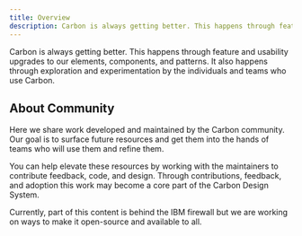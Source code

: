 ```yaml
---
title: Overview
description: Carbon is always getting better. This happens through feature and usability upgrades to our elements, components, and patterns. It also happens through exploration and experimentation by the individuals and teams who use Carbon.
---
```


<PageDescription>

Carbon is always getting better. This happens through feature and usability upgrades to our elements, components, and patterns. It also happens through exploration and experimentation by the individuals and teams who use Carbon.

</PageDescription>

## About Community

Here we share work developed and maintained by the Carbon community. Our goal is to surface future resources and get them into the hands of teams who will use them and refine them.

You can help elevate these resources by working with the maintainers to contribute feedback, code, and design. Through contributions, feedback, and adoption this work may become a core part of the Carbon Design System.

Currently, part of this content is behind the IBM firewall but we are working on ways to make it open-source and available to all.
